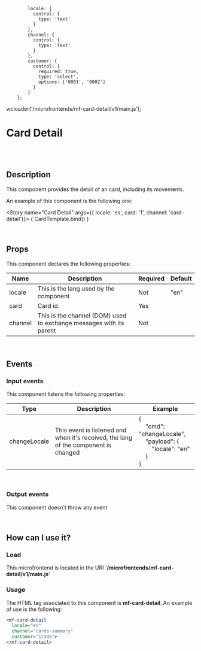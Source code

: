 
            locale: {
              control: {
                type: 'text'
              }
            },
            channel: {
              control: {
                type: 'text'
              }
            },
            customer: {
              control: {
                required: true,
                type: 'select',
                options: ['0001', '0002']
              }
            }
        };

<Meta title="Microfrontends/Card Detail"
        component="mf-card-detail"
        argTypes={CardsSummaryArgTypes} />

wcloader('/microfrontends/mf-card-detail/v1/main.js');

# Card Detail

<br />
<br />

## Description

This component provides the detail of an card, including its movements.

An example of this component is the following one:


<Story name="Card Detail" args={{ locale: 'es', card: '1', channel: 'card-detail'}}>
  { CardTemplate.bind() }
</Story>


<br />

## Props
This component declares the following properties:

| Name    | Description                                                  | Required | Default |
| ------- | ------------------------------------------------------------ | -------- | ------- |
| locale  | This is the lang used by the component                       | Not      | "en"    |
| card | Card id.                                                  | Yes      |         |
| channel | This is the channel (DOM) used to exchange messages with its parent | Not      |         |

<br />

## Events

### Input events
This component listens the following properties:

| Type         | Description                                                  | Example |
| ------------ | ------------------------------------------------------------ | ------- |
| changeLocale | This event is listened and when it's received, the lang of the component is changed | {<br />&nbsp; &nbsp; "cmd": "changeLocale",<br /> &nbsp; &nbsp; "payload": { <br /> &nbsp; &nbsp; &nbsp; &nbsp;  "locale": "en"<br />&nbsp; &nbsp; }<br />}     |

<br />

### Output events

This component doesn't throw any event

<br />

## How can I use it?

### Load

This microfrontend is located in the URI '**/microfrontends/mf-card-detail/v1/main.js**'

### Usage

The HTML tag associated to this component is **mf-card-detail**. An example of use is the following:

```jsx
<mf-card-detail
  locale="en"
  channel="cards-summary"
  customer="12345">
</mf-card-detail>
```
